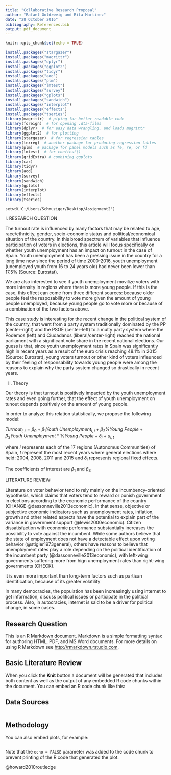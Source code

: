 ```yaml
---
title: "Collaborative Research Proposal"
author: "Rafael Goldzweig and Rita Martinez"
date: "28 October 2016"
bibliography: References.bib
output: pdf_document
---
```


```r
knitr::opts_chunk$set(echo = TRUE)
```

```r
install.packages("stargazer")
install.packages("magrittr")
install.packages("dplyr")
install.packages("ggplot2")
install.packages("tidyr")
install.packages("aod")
install.packages("plm")
install.packages("lmtest")
install.packages("survey")
install.packages("gplots")
install.packages("sandwich")
install.packages("interplot")
install.packages("effects")
install.packages("tseries") 
library(magrittr)  # piping for better readable code
library(foreign)  # for opening .dta-files
library(dplyr)  # for easy data wrangling, and loads magrittr
library(ggplot2)  # for plotting
library(stargazer)  # for regression tables
library(texreg)  # another package for producing regression tables
library(plm)  # package for panel models such as fe, re, or fd
library(lmtest)  # for coeftest()
library(gridExtra) # combining ggplots
library(car)
library(tidyr)
library(aod)
library(survey)
library(sandwich)
library(gplots)
library(interplot)
library(effects)
library(tseries) 
```


```r_WD
setwd('C:/Users/Schmuziger/Desktop/Assignment2')
```

I. RESEARCH QUESTION

The turnout rate is influenced by many factors that may be related to age, race/ethnicity, gender, socio-economic status and political/economical situation of the country. In this broad spectrum of variables that influence participation of voters in elections, this article will focus specifically on whether youth unemployment has an impact on turnout in the case of Spain. Youth unemployment has been a pressing issue in the country for a long time now since the period of time 2000-2016, youth unemployment (unemployed youth from 16 to 24 years old) had never been lower than 17.5\% (Source: Eurostat).

We are also interested to see if youth unemployment movilize voters with more intensity in regions where there is more young people. If this is the case, this effect can come from three different sources: because older people feel the resposability to vote more given the amount of young people unemployed, because young people go to vote more or because of a combination of the two factors above.

This case study is interesting for the recent change in the political system of the country, that went from a party system traditionally dominated by the PP (center-right) and the PSOE (center-left) to a multy party system where the Podemos (left) and Ciudadanos (liberal/center-right) reached the national parliament with a significant vote share in the recent national elections. Our guess is that, since youth unemployment rates in Spain was significantly high in recent years as a result of the euro crisis reaching 48.1\%  in 2015 (Source: Eurostat), young voters turnout or other kind of voters infleunced by their feeling of responsability towards young people were among the reasons to explain why the party system changed so drastically in recent years.  

II. Theory 

Our theory is that turnout is positively impacted by the youth unemployment rates and even going further, that the effect of youth unemployment on tunout depends positively on the amount of young people. 

In order to analyze this relation statistically, we propose the following model:


$Turnout_{i,t}=\beta_0+\beta_1 Youth\ Unemployment_{i,t}+\beta_2 \% Young\ People + \beta_3 Youth\ Unemployment*\% Young\ People + \delta_i + u_{i,t}$

where $i$ represents each of the 17 regions (Autonomus Communities) of Spain, $t$ represent the most recent years where general elections where held: 2004, 2008, 2011 and 2015 and $\delta_i$ represents regional fixed effects. 

The coefficients of interest are $\beta_1$ and $\beta_3$

LITERATURE REVIEW:

Literature on voter behavior tend to rely mainly on the incumbency-oriented hypothesis, which claims that voters tend to reward or punish government in elections according to the economic performance of the country (CHANGE @dassonneville2013economic). In that sense, objective or subjective economic indicators such as unemployment rates, inflation, growth and other related aspects have the potential to explain part of the variance in government support (@lewis2000economic). Citizen dissatisfaction with economic performance substantially increases the possibility to vote against the incumbent. While some authors believe that the state of employment does not have a detectable effect upon voting behavior (@stigler1973general), others have reasons to believe that unemployment rates play a role depending on the political identification of the incumbent party (@dassonneville2013economic), with left-wing governments suffering more from hign unemployment rates than right-wing governments (CHECK).

it is even more important
than long-term factors such as partisan identification, because of its greater
volatility 




In many democracies, the population has been increasingly using internet to get information, discuss political issues or participate in the political process. Also, in autocracies, internet is said to be a driver for political change, in some cases. 

## Research Question

This is an R Markdown document. Markdown is a simple formatting syntax for authoring HTML, PDF, and MS Word documents. For more details on using R Markdown see <http://rmarkdown.rstudio.com>.

## Basic Literature Review

When you click the **Knit** button a document will be generated that includes both content as well as the output of any embedded R code chunks within the document. You can embed an R code chunk like this:

## Data Sources

```r
```

## Methodology

You can also embed plots, for example:

```r

```

Note that the `echo = FALSE` parameter was added to the code chunk to prevent printing of the R code that generated the plot.


@howard2010routledge